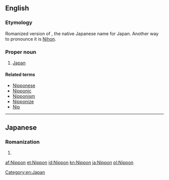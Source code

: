 {{also|nippon}}
==English==

===Etymology===
Romanized version of {{Hani|[[日本]]}}, the native Japanese name for Japan. Another way to pronounce it is [[Nihon]].

===Proper noun===
{{en-proper noun|-}}

# [[Japan]]

====Related terms====
* [[Nipponese]]
* [[Nipponic]]
* [[Nipponism]]
* [[Nipponize]]
* [[Nip]] {{qualifier|pejorative}}

[[Category:en:Japan]]

----

==Japanese==

===Romanization===
{{ja-romaji|にっぽん}}

# {{defn|Japanese}}

[[af:Nippon]]
[[et:Nippon]]
[[id:Nippon]]
[[kn:Nippon]]
[[ja:Nippon]]
[[pl:Nippon]]